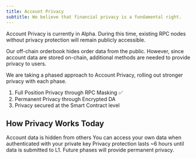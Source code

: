 ```yaml
---
title: Account Privacy
subtitle: We believe that financial privacy is a fundamental right.
---
```


<Note>
  Account Privacy is currently in Alpha. During this time, existing RPC nodes without privacy protection will remain publicly accessible.
</Note>

Our off-chain orderbook hides order data from the public.
However, since account data are stored on-chain, additional methods are needed to provide privacy to users.

We are taking a phased approach to Account Privacy, rolling out stronger privacy with each phase.

1. Full Position Privacy through RPC Masking ✅
2. Permanent Privacy through Encrypted DA
3. Privacy secured at the Smart Contract level

## How Privacy Works Today

<CardGroup cols={2}>
  <Card title="Masked by Default" icon="fa-regular fa-mask">
    Account data is hidden from others
  </Card>
  <Card title="Authentication Reveals your Data" icon="fa-regular fa-key-skeleton">
    You can access your own data when authenticated with your private key
  </Card>
</CardGroup>

<Tip>
Privacy protection lasts ~6 hours until data is submitted to L1. Future phases will provide permanent privacy.
</Tip>
